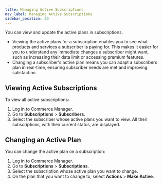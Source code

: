 ```yaml
---
title: Managing Active Subscriptions
nav_label: Managing Active Subscriptions
sidebar_position: 20
---
```


You can view and update the active plans in subscriptions.

- Viewing the active plans for a subscription enables you to see what products and services a subscriber is paying for. This makes it easier for you to understand any immediate changes a subscriber might want, such as increasing their data limit or accessing premium features.
- Changing a subscriber's active plan means you can adapt a subscribers plan in real-time, ensuring subscriber needs are met and improving satisfaction.

## Viewing Active Subscriptions

To view all active subscriptions:

1. Log in to Commerce Manager.
2. Go to **Subscriptions** > **Subscribers**.
3. Select the subscriber whose active plans you want to view. All their subscriptions, with their current status, are displayed.

## Changing an Active Plan

You can change the active plan on a subscription:

1. Log in to Commerce Manager.
2. Go to **Subscriptions** > **Subscriptions**.
3. Select the subscription whose active plan you want to change.
4. On the plan that you want to change to, select **Actions** > **Make Active**.
